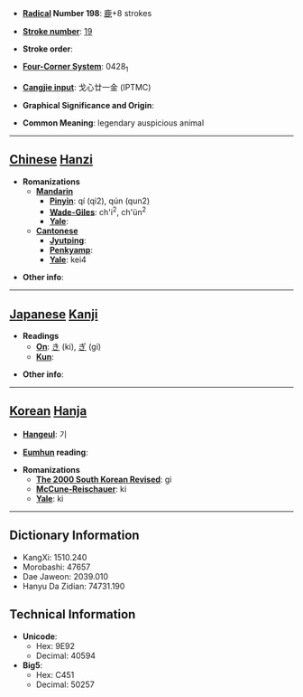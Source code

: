 * '''[[Wiktionary:Chinese radical index| Radical]] Number 198''': [[Wiktionary:Chinese radical index 鹿|鹿]]+8 strokes

* '''[[Wiktionary:Chinese total strokes index|Stroke number]]''': [[Wiktionary:Chinese total strokes index 19|19]]

* '''Stroke order''': 

* '''[[Wiktionary:Chinese four corner index|Four-Corner System]]''': 0428<sub>1</sub>

* '''[[Wiktionary:Chinese Cangjie index|Cangjie input]]''': 戈心廿一金 (IPTMC)

* '''Graphical Significance and Origin''': 

* '''Common Meaning''': legendary auspicious animal

----

== [[Chinese]] [[Hanzi]] ==

* '''Romanizations'''
** '''[[Mandarin]]'''
*** '''[[Pinyin]]''': qí (qi2), qún (qun2)
*** '''[[Wade-Giles]]''': ch'i<sup>2</sup>, ch'ün<sup>2</sup>
*** '''[[Yale]]''': 
** '''[[Cantonese]]'''
*** '''[[Jyutping]]''':
*** '''[[Penkyamp]]''': 
*** '''[[Yale]]''': kei4

* '''Other info''': 

----

== [[Japanese]] [[Kanji]] ==

* '''Readings'''
** '''[[On]]''': [[き]] (ki), [[ぎ]] (gi)
** '''[[Kun]]''': 

* '''Other info''':  

----

== [[Korean]] [[Hanja]] ==

* '''[[Hangeul]]''': 기

* '''[[Eumhun]] reading''': 

* '''Romanizations'''
** '''[[The 2000 South Korean Revised Romanization|The 2000 South Korean Revised]]''': gi
** '''[[McCune-Reischauer]]''': ki
** '''[[Yale]]''': ki

----

== Dictionary Information ==

* KangXi: 1510.240
* Morobashi: 47657
* Dae Jaweon: 2039.010
* Hanyu Da Zidian: 74731.190

== Technical Information ==

* '''Unicode''':
** Hex: 9E92
** Decimal: 40594
* '''Big5''':
** Hex: C451
** Decimal: 50257